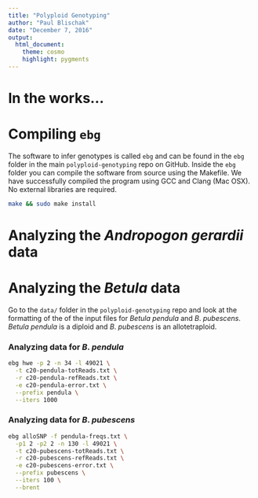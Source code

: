 ```yaml
---
title: "Polyploid Genotyping"
author: "Paul Blischak"
date: "December 7, 2016"
output:
  html_document:
    theme: cosmo
    highlight: pygments
---
```


# **In the works...**

# Compiling `ebg`

The software to infer genotypes is called `ebg` and can be found in the `ebg` folder in the main `polyploid-genotyping` repo on GitHub. Inside the `ebg` folder you can compile the software from source using the Makefile. We have successfully compiled the program using GCC and Clang (Mac OSX). No external libraries are required.

```bash
make && sudo make install
```

# Analyzing the *Andropogon gerardii* data

# Analyzing the *Betula* data

Go to the `data/` folder in the `polyploid-genotyping` repo and look at the formatting of the of the input files for *Betula pendula* and *B*. *pubescens*. *Betula pendula* is a diploid and *B*. *pubescens* is an allotetraploid.

### Analyzing data for *B*. *pendula*

```bash
ebg hwe -p 2 -n 34 -l 49021 \
  -t c20-pendula-totReads.txt \
  -r c20-pendula-refReads.txt \
  -e c20-pendula-error.txt \
  --prefix pendula \
  --iters 1000
```

### Analyzing data for *B*. *pubescens*

```bash
ebg alloSNP -f pendula-freqs.txt \
  -p1 2 -p2 2 -n 130 -l 49021 \
  -t c20-pubescens-totReads.txt \
  -r c20-pubescens-refReads.txt \
  -e c20-pubescens-error.txt \
  --prefix pubescens \
  --iters 100 \
  --brent
```
